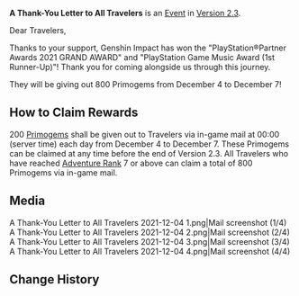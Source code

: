 {{Event
|name              = A Thank-You Letter to All Travelers (PlayStation Partner & Game Music 2021)
|image             = A Thank-You Letter to All Travelers.png
|type              = Mail
|type2             = Celebration
|time_known        = yes
|time_start        = 2021-12-04 00:00:00
|time_end          = 2021-12-07 23:59:59
|link              = https://genshin.hoyoverse.com/en/news/detail/17445
}}
'''A Thank-You Letter to All Travelers''' is an [[Event]] in [[Version 2.3]].

Dear Travelers,

Thanks to your support, Genshin Impact has won the "PlayStation®Partner Awards 2021 GRAND AWARD" and "PlayStation Game Music Award (1st Runner-Up)"! Thank you for coming alongside us through this journey.

They will be giving out 800 Primogems from December 4 to December 7!

==How to Claim Rewards==
200 [[Primogem]]s shall be given out to Travelers via in-game mail at 00:00 (server time) each day from December 4 to December 7.
These Primogems can be claimed at any time before the end of Version 2.3. All Travelers who have reached [[Adventure Rank]] 7 or above can claim a total of 800 Primogems via in-game mail.

==Media==
<gallery hideaddbutton="true" captionalign="center">
A Thank-You Letter to All Travelers 2021-12-04 1.png|Mail screenshot (1/4)
A Thank-You Letter to All Travelers 2021-12-04 2.png|Mail screenshot (2/4)
A Thank-You Letter to All Travelers 2021-12-04 3.png|Mail screenshot (3/4)
A Thank-You Letter to All Travelers 2021-12-04 4.png|Mail screenshot (4/4)
</gallery>

==Change History==
{{Change History|2.3}}